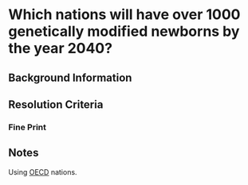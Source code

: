 # Which nations will have over 1000 genetically modified newborns by the year 2040?

## Background Information


## Resolution Criteria

### Fine Print

## Notes

Using [OECD](https://www.oecd.org/en/about/members-partners.html) nations.
